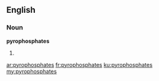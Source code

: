 ==English==

===Noun===
'''pyrophosphates'''

# {{plural of|[[pyrophosphate]]}}

[[ar:pyrophosphates]]
[[fr:pyrophosphates]]
[[ku:pyrophosphates]]
[[my:pyrophosphates]]